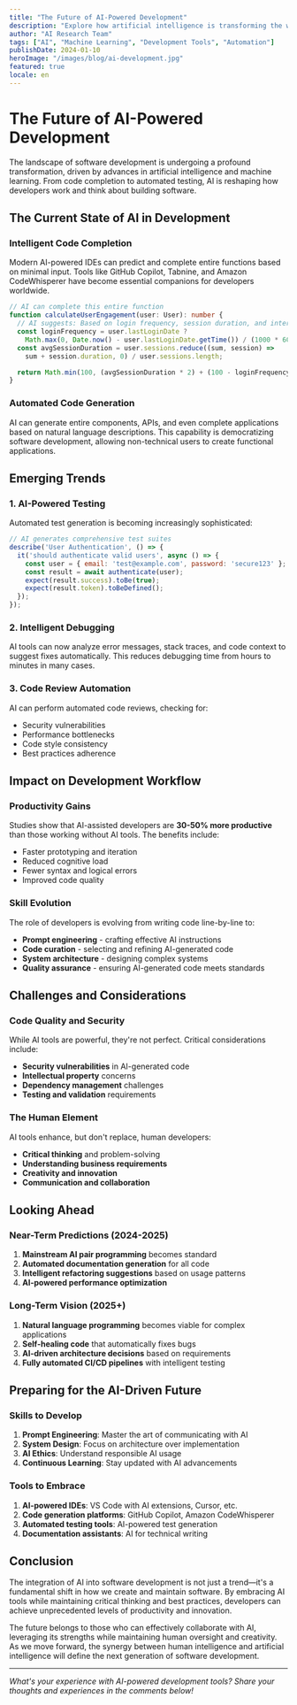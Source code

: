 ```yaml
---
title: "The Future of AI-Powered Development"
description: "Explore how artificial intelligence is transforming the way we write code, from intelligent autocomplete to automated testing."
author: "AI Research Team"
tags: ["AI", "Machine Learning", "Development Tools", "Automation"]
publishDate: 2024-01-10
heroImage: "/images/blog/ai-development.jpg"
featured: true
locale: en
---
```


# The Future of AI-Powered Development

The landscape of software development is undergoing a profound transformation, driven by advances in artificial intelligence and machine learning. From code completion to automated testing, AI is reshaping how developers work and think about building software.

## The Current State of AI in Development

### Intelligent Code Completion

Modern AI-powered IDEs can predict and complete entire functions based on minimal input. Tools like GitHub Copilot, Tabnine, and Amazon CodeWhisperer have become essential companions for developers worldwide.

```typescript
// AI can complete this entire function
function calculateUserEngagement(user: User): number {
  // AI suggests: Based on login frequency, session duration, and interactions
  const loginFrequency = user.lastLoginDate ?
    Math.max(0, Date.now() - user.lastLoginDate.getTime()) / (1000 * 60 * 60 * 24) : 0;
  const avgSessionDuration = user.sessions.reduce((sum, session) =>
    sum + session.duration, 0) / user.sessions.length;

  return Math.min(100, (avgSessionDuration * 2) + (100 - loginFrequency * 0.5));
}
```

### Automated Code Generation

AI can generate entire components, APIs, and even complete applications based on natural language descriptions. This capability is democratizing software development, allowing non-technical users to create functional applications.

## Emerging Trends

### 1. AI-Powered Testing

Automated test generation is becoming increasingly sophisticated:

```javascript
// AI generates comprehensive test suites
describe('User Authentication', () => {
  it('should authenticate valid users', async () => {
    const user = { email: 'test@example.com', password: 'secure123' };
    const result = await authenticate(user);
    expect(result.success).toBe(true);
    expect(result.token).toBeDefined();
  });
});
```

### 2. Intelligent Debugging

AI tools can now analyze error messages, stack traces, and code context to suggest fixes automatically. This reduces debugging time from hours to minutes in many cases.

### 3. Code Review Automation

AI can perform automated code reviews, checking for:
- Security vulnerabilities
- Performance bottlenecks
- Code style consistency
- Best practices adherence

## Impact on Development Workflow

### Productivity Gains

Studies show that AI-assisted developers are **30-50% more productive** than those working without AI tools. The benefits include:

- Faster prototyping and iteration
- Reduced cognitive load
- Fewer syntax and logical errors
- Improved code quality

### Skill Evolution

The role of developers is evolving from writing code line-by-line to:
- **Prompt engineering** - crafting effective AI instructions
- **Code curation** - selecting and refining AI-generated code
- **System architecture** - designing complex systems
- **Quality assurance** - ensuring AI-generated code meets standards

## Challenges and Considerations

### Code Quality and Security

While AI tools are powerful, they're not perfect. Critical considerations include:

- **Security vulnerabilities** in AI-generated code
- **Intellectual property** concerns
- **Dependency management** challenges
- **Testing and validation** requirements

### The Human Element

AI tools enhance, but don't replace, human developers:
- **Critical thinking** and problem-solving
- **Understanding business requirements**
- **Creativity and innovation**
- **Communication and collaboration**

## Looking Ahead

### Near-Term Predictions (2024-2025)

1. **Mainstream AI pair programming** becomes standard
2. **Automated documentation generation** for all code
3. **Intelligent refactoring suggestions** based on usage patterns
4. **AI-powered performance optimization**

### Long-Term Vision (2025+)

1. **Natural language programming** becomes viable for complex applications
2. **Self-healing code** that automatically fixes bugs
3. **AI-driven architecture decisions** based on requirements
4. **Fully automated CI/CD pipelines** with intelligent testing

## Preparing for the AI-Driven Future

### Skills to Develop

1. **Prompt Engineering**: Master the art of communicating with AI
2. **System Design**: Focus on architecture over implementation
3. **AI Ethics**: Understand responsible AI usage
4. **Continuous Learning**: Stay updated with AI advancements

### Tools to Embrace

1. **AI-powered IDEs**: VS Code with AI extensions, Cursor, etc.
2. **Code generation platforms**: GitHub Copilot, Amazon CodeWhisperer
3. **Automated testing tools**: AI-powered test generation
4. **Documentation assistants**: AI for technical writing

## Conclusion

The integration of AI into software development is not just a trend—it's a fundamental shift in how we create and maintain software. By embracing AI tools while maintaining critical thinking and best practices, developers can achieve unprecedented levels of productivity and innovation.

The future belongs to those who can effectively collaborate with AI, leveraging its strengths while maintaining human oversight and creativity. As we move forward, the synergy between human intelligence and artificial intelligence will define the next generation of software development.

---

*What's your experience with AI-powered development tools? Share your thoughts and experiences in the comments below!*